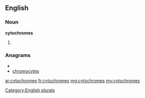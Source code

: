 ==English==

===Noun===
'''cytochromes'''

# {{plural of|[[cytochrome]]}}

===Anagrams===
* {{alphagram|ccehmoorsty}}
* [[chromocytes#English|chromocytes]]


[[Category:English plurals]]

[[ar:cytochromes]]
[[fr:cytochromes]]
[[mg:cytochromes]]
[[my:cytochromes]]